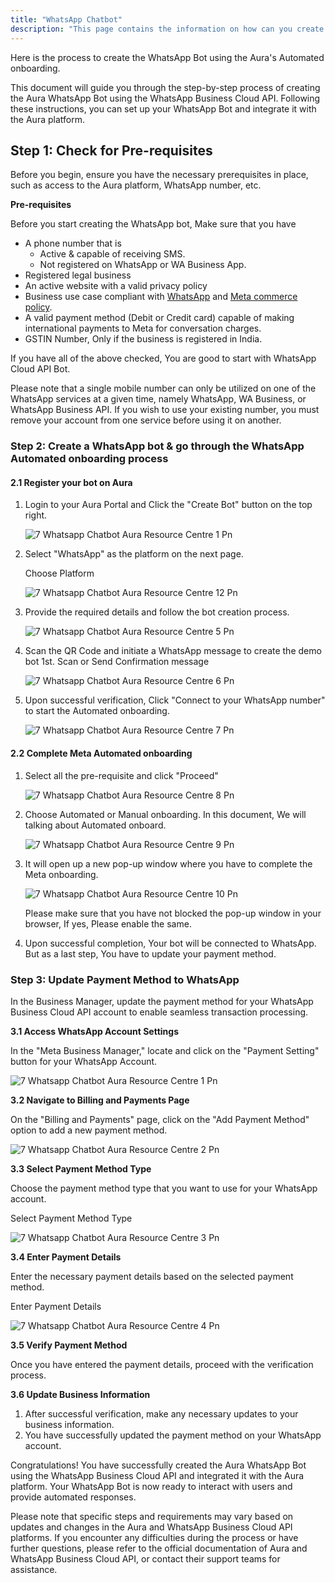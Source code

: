 ```yaml
---
title: "WhatsApp Chatbot"
description: "This page contains the information on how can you create the WhatsApp chatbot for your business. "
---
```


Here is the process to create the WhatsApp Bot using the  Aura's Automated onboarding.

This document will guide you through the step-by-step process of creating the  Aura WhatsApp Bot using the WhatsApp Business Cloud API. Following these instructions, you can set up your WhatsApp Bot and integrate it with the  Aura platform.

## **Step 1: Check for Pre-requisites**

Before you begin, ensure you have the necessary prerequisites in place, such as access to the  Aura platform, WhatsApp number, etc.

**Pre-requisites**

Before you start creating the WhatsApp bot, Make sure that you have

- A phone number that is
  - Active & capable of receiving SMS.
  - Not registered on WhatsApp or WA Business App.
- Registered legal business
- An active website with a valid privacy policy
- Business use case compliant with [WhatsApp](https://www.whatsapp.com/legal/commerce-policy) and [Meta commerce policy](https://www.facebook.com/policies_center/commerce/).
- A valid payment method (Debit or Credit card) capable of making international payments to Meta for conversation charges.
- GSTIN Number, Only if the business is registered in India.

If you have all of the above checked, You are good to start with WhatsApp Cloud API Bot.

<Note>
  Please note that a single mobile number can only be utilized on one of the WhatsApp services at a given time, namely WhatsApp, WA Business, or WhatsApp Business API. If you wish to use your existing number, you must remove your account from one service before using it on another.
</Note>

### **Step 2: Create a WhatsApp bot & go through the WhatsApp Automated onboarding process**

#### **2.1 Register your bot on  Aura**

1. Login to your  Aura Portal and Click the "Create Bot" button on the top right.

   ![7 Whatsapp Chatbot  Aura Resource Centre 1 Pn](/images/how-botpenguin-works/create-newchatbot/7.whatsapp_chatbot__Aura_resource_centre-11.png)
2. Select "WhatsApp" as the platform on the next page.

   Choose Platform

   ![7 Whatsapp Chatbot  Aura Resource Centre 12 Pn](/images/how-botpenguin-works/create-newchatbot/7.whatsapp_chatbot__Aura_resource_centre-12.png)
3. Provide the required details and follow the bot creation process.

   ![7 Whatsapp Chatbot  Aura Resource Centre 5 Pn](/images/how-botpenguin-works/create-newchatbot/7.whatsapp_chatbot__Aura_resource_centre-5.png)
4. Scan the QR Code and initiate a WhatsApp message to create the demo bot 1st. Scan or Send Confirmation message

   ![7 Whatsapp Chatbot  Aura Resource Centre 6 Pn](/images/how-botpenguin-works/create-newchatbot/7.whatsapp_chatbot__Aura_resource_centre-6.png)
5. Upon successful verification, Click "Connect to your WhatsApp number" to start the Automated onboarding.

   ![7 Whatsapp Chatbot  Aura Resource Centre 7 Pn](/images/how-botpenguin-works/create-newchatbot/7.whatsapp_chatbot__Aura_resource_centre-7.png)

#### **2.2 Complete Meta Automated onboarding**

1. Select all the pre-requisite and click "Proceed"

   ![7 Whatsapp Chatbot Aura Resource Centre 8 Pn](/images/how-botpenguin-works/create-newchatbot/7.whatsapp_chatbot__Aura_resource_centre-8.png)
2. Choose Automated or Manual onboarding. In this document, We will talking about Automated onboard.

   ![7 Whatsapp Chatbot  Aura Resource Centre 9 Pn](/images/how-botpenguin-works/create-newchatbot/7.whatsapp_chatbot__Aura_resource_centre-9.png)
3. It will open up a new pop-up window where you have to complete the Meta onboarding.

   ![7 Whatsapp Chatbot  Aura Resource Centre 10 Pn](/images/how-botpenguin-works/create-newchatbot/7.whatsapp_chatbot__Aura_resource_centre-10.png)

   <Note>
     Please make sure that you have not blocked the pop-up window in your browser, If yes, Please enable the same.
   </Note>
4. Upon successful completion, Your bot will be connected to WhatsApp. But as a last step, You have to update your payment method.

### **Step 3: Update Payment Method to WhatsApp**

In the Business Manager, update the payment method for your WhatsApp Business Cloud API account to enable seamless transaction processing.

**3.1 Access WhatsApp Account Settings**

In the "Meta Business Manager," locate and click on the "Payment Setting" button for your WhatsApp Account.

![7 Whatsapp Chatbot  Aura Resource Centre 1 Pn](/images/how-botpenguin-works/create-newchatbot/7.whatsapp_chatbot__Aura_resource_centre-1.png)

**3.2 Navigate to Billing and Payments Page**

On the "Billing and Payments" page, click on the "Add Payment Method" option to add a new payment method.

![7 Whatsapp Chatbot  Aura Resource Centre 2 Pn](/images/how-botpenguin-works/create-newchatbot/7.whatsapp_chatbot__Aura_resource_centre-2.png)

**3.3 Select Payment Method Type**

Choose the payment method type that you want to use for your WhatsApp account.

Select Payment Method Type

![7 Whatsapp Chatbot  Aura Resource Centre 3 Pn](/images/how-botpenguin-works/create-newchatbot/7.whatsapp_chatbot__Aura_resource_centre-3.png)

**3.4 Enter Payment Details**

Enter the necessary payment details based on the selected payment method.

Enter Payment Details

![7 Whatsapp Chatbot  Aura Resource Centre 4 Pn](/images/how-botpenguin-works/create-newchatbot/7.whatsapp_chatbot__Aura_resource_centre-4.png)

**3.5 Verify Payment Method**

Once you have entered the payment details, proceed with the verification process.

**3.6 Update Business Information**

1. After successful verification, make any necessary updates to your business information.
2. You have successfully updated the payment method on your WhatsApp account.

Congratulations\! You have successfully created the  Aura WhatsApp Bot using the WhatsApp Business Cloud API and integrated it with the  Aura platform. Your WhatsApp Bot is now ready to interact with users and provide automated responses.

<Info>
  Please note that specific steps and requirements may vary based on updates and changes in the  Aura and WhatsApp Business Cloud API platforms. If you encounter any difficulties during the process or have further questions, please refer to the official documentation of  Aura and WhatsApp Business Cloud API, or contact their support teams for assistance.
</Info>